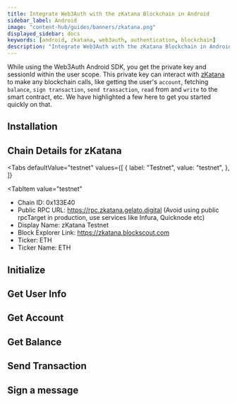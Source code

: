 ```yaml
---
title: Integrate Web3Auth with the zKatana Blockchain in Android
sidebar_label: Android
image: "content-hub/guides/banners/zkatana.png"
displayed_sidebar: docs
keywords: [android, zkatana, web3auth, authentication, blockchain]
description: "Integrate Web3Auth with the zKatana Blockchain in Android | Documentation - Web3Auth"
---
```



<SEO
  title="Integrate Web3Auth with the zKatana Blockchain in Android"
  description="Integrate Web3Auth with the zKatana Blockchain in Android | Documentation - Web3Auth"
  image="https://web3auth.io/docs/content-hub/guides/banners/zkatana.png"
  slug="/connect-blockchain/evm/zkatana/android"
/>

While using the Web3Auth Android SDK, you get the private key and sessionId within the user scope. This private key can interact with
[zKatana](https://astar.network/) to make any blockchain calls, like getting the user's `account`, fetching `balance`, `sign transaction`,
`send transaction`, `read` from and `write` to the smart contract, etc. We have highlighted a few here to get you started quickly on that.

## Installation

<InstallationSnippet />

## Chain Details for zKatana

<Tabs
 defaultValue="testnet"
  values={[
    { label: "Testnet", value: "testnet", },
  ]}
>

<TabItem
  value="testnet"
>

- Chain ID: 0x133E40
- Public RPC URL: https://rpc.zkatana.gelato.digital (Avoid using public rpcTarget in production, use services like Infura, Quicknode etc)
- Display Name: zKatana Testnet
- Block Explorer Link: https://zkatana.blockscout.com
- Ticker: ETH
- Ticker Name: ETH

</TabItem>
</Tabs>

## Initialize

<InitialisationSnippet />

## Get User Info

<UserInfoSnippet />

## Get Account

<GetAccountSnippet />

## Get Balance

<GetBalanceSnippet />

## Send Transaction

<SendTransactionSnippet />

## Sign a message

<SignMessageSnippet />
